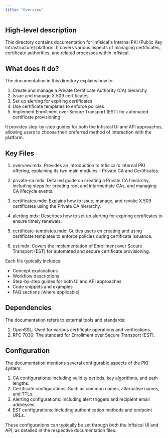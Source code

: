 ```yaml
---
title: "Overview"
---
```


## High-level description

This directory contains documentation for Infisical's Internal PKI (Public Key Infrastructure) platform. It covers various aspects of managing certificates, certificate authorities, and related processes within Infisical.

## What does it do?

The documentation in this directory explains how to:

1. Create and manage a Private Certificate Authority (CA) hierarchy
2. Issue and manage X.509 certificates
3. Set up alerting for expiring certificates
4. Use certificate templates to enforce policies
5. Implement Enrollment over Secure Transport (EST) for automated certificate provisioning

It provides step-by-step guides for both the Infisical UI and API approaches, allowing users to choose their preferred method of interaction with the platform.

## Key Files

1. overview.mdx: Provides an introduction to Infisical's internal PKI offering, explaining its two main modules - Private CA and Certificates.

2. private-ca.mdx: Detailed guide on creating a Private CA hierarchy, including steps for creating root and intermediate CAs, and managing CA lifecycle events.

3. certificates.mdx: Explains how to issue, manage, and revoke X.509 certificates using the Private CA hierarchy.

4. alerting.mdx: Describes how to set up alerting for expiring certificates to ensure timely renewals.

5. certificate-templates.mdx: Guides users on creating and using certificate templates to enforce policies during certificate issuance.

6. est.mdx: Covers the implementation of Enrollment over Secure Transport (EST) for automated and secure certificate provisioning.

Each file typically includes:
- Concept explanations
- Workflow descriptions
- Step-by-step guides for both UI and API approaches
- Code snippets and examples
- FAQ sections (where applicable)

## Dependencies

The documentation refers to external tools and standards:

1. OpenSSL: Used for various certificate operations and verifications.
2. RFC 7030: The standard for Enrollment over Secure Transport (EST).

## Configuration

The documentation mentions several configurable aspects of the PKI system:

1. CA configurations: Including validity periods, key algorithms, and path lengths.
2. Certificate configurations: Such as common names, alternative names, and TTLs.
3. Alerting configurations: Including alert triggers and recipient email addresses.
4. EST configurations: Including authentication methods and endpoint URLs.

These configurations can typically be set through both the Infisical UI and API, as detailed in the respective documentation files.